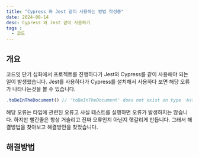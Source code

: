 ```yaml
---
title: "Cypress 와 Jest 같이 사용하는 방법 작성중"
date: 2024-08-14
desc: Cypress 와 Jest 같이 사용하기
tags : 
  - 코드
---
```


## 개요
코드잇 단기 심화에서 프로젝트를 진행하다가 Jest와 Cypress를 같이 사용해야 되는 일이 발생했습니다.
Jest를 사용하다가 Cypress를 설치해서 사용하다 보면 해당 오류가 나타나는것을 볼 수 있습니다.
```jsx
.toBeInTheDocument() // 'toBeInTheDocument' does not exist on type 'Assertion'
```
해당 오류는 타입에 관련된 오류고 사실 테스트를 실행하면 오류가 발생하지는 않습니다.
하지만 빨간줄은 항상 거슬리고 진짜 오류인지 아닌지 헷갈리게 만듭니다.
그래서 해결방법을 찾아보고 해결방안을 찾았습니다.


## 해결방법

